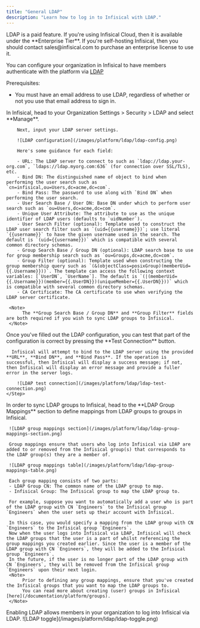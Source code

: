 ```yaml
---
title: "General LDAP"
description: "Learn how to log in to Infisical with LDAP."
---
```


<Info>
  LDAP is a paid feature. If you're using Infisical Cloud, then it is available
  under the **Enterprise Tier**. If you're self-hosting Infisical, then you
  should contact sales@infisical.com to purchase an enterprise license to use
  it.
</Info>

You can configure your organization in Infisical to have members authenticate with the platform via [LDAP](https://en.wikipedia.org/wiki/Lightweight_Directory_Access_Protocol)

Prerequisites:

- You must have an email address to use LDAP, regardless of whether or not you use that email address to sign in.

<Steps>
   <Step title="Prepare the LDAP configuration in Infisical">
        In Infisical, head to your Organization Settings > Security > LDAP and select **Manage**.

        Next, input your LDAP server settings.

        ![LDAP configuration](/images/platform/ldap/ldap-config.png)

        Here's some guidance for each field:

        - URL: The LDAP server to connect to such as `ldap://ldap.your-org.com`, `ldaps://ldap.myorg.com:636` (for connection over SSL/TLS), etc.
        - Bind DN: The distinguished name of object to bind when performing the user search such as `cn=infisical,ou=Users,dc=acme,dc=com`.
        - Bind Pass: The password to use along with `Bind DN` when performing the user search.
        - User Search Base / User DN: Base DN under which to perform user search such as `ou=Users,dc=acme,dc=com`.
        - Unique User Attribute: The attribute to use as the unique identifier of LDAP users (defaults to `uidNumber`).
        - User Search Filter (optional): Template used to construct the LDAP user search filter such as `(uid={{username}})`; use literal `{{username}}` to have the given username used in the search. The default is `(uid={{username}})` which is compatible with several common directory schemas.
        - Group Search Base / Group DN (optional): LDAP search base to use for group membership search such as `ou=Groups,dc=acme,dc=com`.
        - Group Filter (optional): Template used when constructing the group membership query such as `(&(objectClass=posixGroup)(memberUid={{.Username}}))`. The template can access the following context variables: [`UserDN`, `UserName`]. The default is `(|(memberUid={{.Username}})(member={{.UserDN}})(uniqueMember={{.UserDN}}))` which is compatible with several common directory schemas.
        - CA Certificate: The CA certificate to use when verifying the LDAP server certificate.

     <Note>
          The **Group Search Base / Group DN** and **Group Filter** fields are both required if you wish to sync LDAP groups to Infisical.
     </Note>

   </Step>
   <Step title="Test the LDAP connection">
      Once you've filled out the LDAP configuration, you can test that part of the configuration is correct by pressing the **Test Connection** button.

      Infisical will attempt to bind to the LDAP server using the provided **URL**, **Bind DN**, and **Bind Pass**. If the operation is successful, then Infisical will display a success message; if not, then Infisical will display an error message and provide a fuller error in the server logs.

        ![LDAP test connection](/images/platform/ldap/ldap-test-connection.png)
    </Step>

   <Step title="Define mappings from LDAP groups to groups in Infisical">
     In order to sync LDAP groups to Infisical, head to the **LDAP Group Mappings** section to define mappings from LDAP groups to groups in Infisical.
     
     ![LDAP group mappings section](/images/platform/ldap/ldap-group-mappings-section.png)
     
     Group mappings ensure that users who log into Infisical via LDAP are added to or removed from the Infisical group(s) that corresponds to the LDAP group(s) they are a member of.
     
     ![LDAP group mappings table](/images/platform/ldap/ldap-group-mappings-table.png)
     
     Each group mapping consists of two parts: 
     - LDAP Group CN: The common name of the LDAP group to map.
     - Infisical Group: The Infisical group to map the LDAP group to.
     
     For example, suppose you want to automatically add a user who is part of the LDAP group with CN `Engineers` to the Infisical group `Engineers` when the user sets up their account with Infisical.
     
     In this case, you would specify a mapping from the LDAP group with CN `Engineers` to the Infisical group `Engineers`.
     Now when the user logs into Infisical via LDAP, Infisical will check the LDAP groups that the user is a part of whilst referencing the group mappings you created earlier. Since the user is a member of the LDAP group with CN `Engineers`, they will be added to the Infisical group `Engineers`.
     In the future, if the user is no longer part of the LDAP group with CN `Engineers`, they will be removed from the Infisical group `Engineers` upon their next login.
     <Note>
          Prior to defining any group mappings, ensure that you've created the Infisical groups that you want to map the LDAP groups to.
          You can read more about creating (user) groups in Infisical [here](/documentation/platform/groups).
     </Note>
   </Step>
   <Step title="Enable LDAP in Infisical">
        Enabling LDAP allows members in your organization to log into Infisical via LDAP.
        ![LDAP toggle](/images/platform/ldap/ldap-toggle.png)
   </Step>
</Steps>
